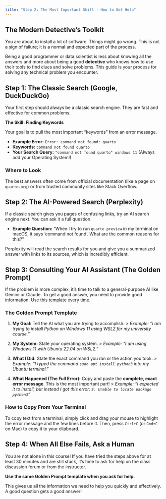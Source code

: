 ```yaml
---
title: "Step 2: The Most Important Skill - How to Get Help"
---
```


## The Modern Detective's Toolkit

You are about to install a lot of software. Things might go wrong. This is not a sign of failure; it is a normal and expected part of the process.

Being a good programmer or data scientist is less about knowing all the answers and more about being a good **detective** who knows how to use their tools to find clues and solve problems. This guide is your process for solving any technical problem you encounter.

## Step 1: The Classic Search (Google, DuckDuckGo)

Your first step should always be a classic search engine. They are fast and effective for common problems.

**The Skill: Finding Keywords**

Your goal is to pull the most important "keywords" from an error message.

-   **Example Error:** `Error: command not found: quarto`
-   **Keywords:** `command not found quarto`
-   **Your Search Query:** `"command not found quarto" windows 11` (Always add your Operating System!)

::: {.callout-tip}
### Where to Look
The best answers often come from official documentation (like a page on `quarto.org`) or from trusted community sites like Stack Overflow.
:::

## Step 2: The AI-Powered Search (Perplexity)

If a classic search gives you pages of confusing links, try an AI search engine next. You can ask it a full question.

-   **Example Question:** "When I try to run `quarto preview` in my terminal on macOS, it says 'command not found'. What are the common reasons for this?"

Perplexity will read the search results for you and give you a summarized answer with links to its sources, which is incredibly efficient.

## Step 3: Consulting Your AI Assistant (The Golden Prompt)

If the problem is more complex, it's time to talk to a general-purpose AI like Gemini or Claude. To get a good answer, you need to provide good information. Use this template every time.

::: {.callout-note}
### The Golden Prompt Template

1.  **My Goal:** Tell the AI what you are trying to accomplish.
    > *Example: "I am trying to install Python on Windows 11 using WSL2 for my university course."*

2.  **My System:** State your operating system.
    > *Example: "I am using Windows 11 with Ubuntu 22.04 on WSL2."*

3.  **What I Did:** State the exact command you ran or the action you took.
    > *Example: "I typed the command `sudo apt install python3` into my Ubuntu terminal."*

4.  **What Happened (The Full Error):** Copy and paste the **complete, exact error message**. This is the most important part!
    > *Example: "I expected it to install, but instead I got this error: `E: Unable to locate package python3`"*
:::

::: {.callout-tip}
### How to Copy From Your Terminal

To copy text from a terminal, simply click and drag your mouse to highlight the error message and the few lines before it. Then, press `Ctrl+C` (or `Cmd+C` on Mac) to copy it to your clipboard.
:::

## Step 4: When All Else Fails, Ask a Human

You are not alone in this course! If you have tried the steps above for at least 30 minutes and are still stuck, it's time to ask for help on the class discussion forum or from the instructor.

**Use the same Golden Prompt template when you ask for help.**

This gives us all the information we need to help you quickly and effectively. A good question gets a good answer! 